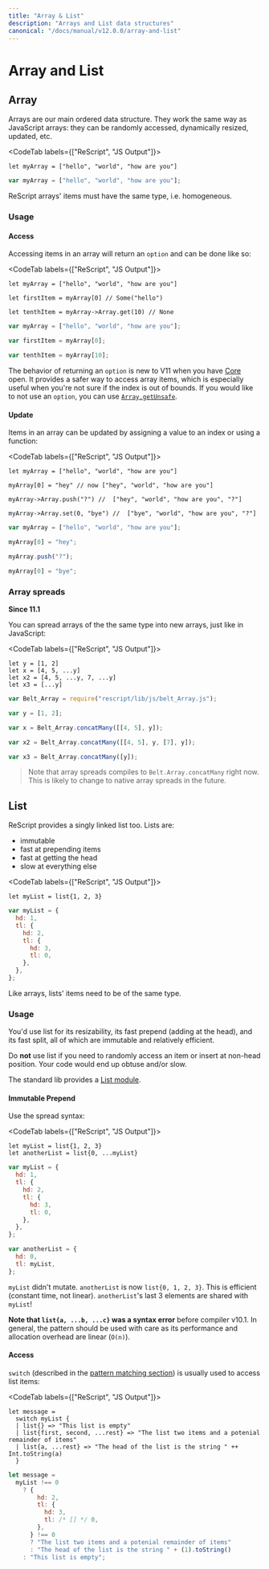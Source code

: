 ```yaml
---
title: "Array & List"
description: "Arrays and List data structures"
canonical: "/docs/manual/v12.0.0/array-and-list"
---
```


# Array and List

## Array

Arrays are our main ordered data structure. They work the same way as JavaScript arrays: they can be randomly accessed, dynamically resized, updated, etc.

<CodeTab labels={["ReScript", "JS Output"]}>

```res example
let myArray = ["hello", "world", "how are you"]
```

```js
var myArray = ["hello", "world", "how are you"];
```

</CodeTab>

ReScript arrays' items must have the same type, i.e. homogeneous.

### Usage

#### Access

Accessing items in an array will return an `option` and can be done like so:

<CodeTab labels={["ReScript", "JS Output"]}>

```res example
let myArray = ["hello", "world", "how are you"]

let firstItem = myArray[0] // Some("hello")

let tenthItem = myArray->Array.get(10) // None
```

```js
var myArray = ["hello", "world", "how are you"];

var firstItem = myArray[0];

var tenthItem = myArray[10];
```

</CodeTab>

The behavior of returning an `option` is new to V11 when you have [Core](api/core) open.
It provides a safer way to access array items, which is especially useful when you're not sure if the index is out of bounds.
If you would like to not use an `option`, you can use [`Array.getUnsafe`](api/core/array#value-getUnsafe).

#### Update

Items in an array can be updated by assigning a value to an index or using a function:

<CodeTab labels={["ReScript", "JS Output"]}>

```res example
let myArray = ["hello", "world", "how are you"]

myArray[0] = "hey" // now ["hey", "world", "how are you"]

myArray->Array.push("?") //  ["hey", "world", "how are you", "?"]

myArray->Array.set(0, "bye") //  ["bye", "world", "how are you", "?"]
```

```js
var myArray = ["hello", "world", "how are you"];

myArray[0] = "hey";

myArray.push("?");

myArray[0] = "bye";
```

</CodeTab>

### Array spreads

**Since 11.1**

You can spread arrays of the the same type into new arrays, just like in JavaScript:

<CodeTab labels={["ReScript", "JS Output"]}>

```res example
let y = [1, 2]
let x = [4, 5, ...y]
let x2 = [4, 5, ...y, 7, ...y]
let x3 = [...y]
```

```javascript
var Belt_Array = require("rescript/lib/js/belt_Array.js");

var y = [1, 2];

var x = Belt_Array.concatMany([[4, 5], y]);

var x2 = Belt_Array.concatMany([[4, 5], y, [7], y]);

var x3 = Belt_Array.concatMany([y]);
```

</CodeTab>

> Note that array spreads compiles to `Belt.Array.concatMany` right now. This is likely to change to native array spreads in the future.

## List

ReScript provides a singly linked list too. Lists are:

- immutable
- fast at prepending items
- fast at getting the head
- slow at everything else

<CodeTab labels={["ReScript", "JS Output"]}>

```res example
let myList = list{1, 2, 3}
```

```js
var myList = {
  hd: 1,
  tl: {
    hd: 2,
    tl: {
      hd: 3,
      tl: 0,
    },
  },
};
```

</CodeTab>

Like arrays, lists' items need to be of the same type.

### Usage

You'd use list for its resizability, its fast prepend (adding at the head), and its fast split, all of which are immutable and relatively efficient.

Do **not** use list if you need to randomly access an item or insert at non-head position. Your code would end up obtuse and/or slow.

The standard lib provides a [List module](api/core/list).

#### Immutable Prepend

Use the spread syntax:

<CodeTab labels={["ReScript", "JS Output"]}>

```res prelude
let myList = list{1, 2, 3}
let anotherList = list{0, ...myList}
```

```js
var myList = {
  hd: 1,
  tl: {
    hd: 2,
    tl: {
      hd: 3,
      tl: 0,
    },
  },
};

var anotherList = {
  hd: 0,
  tl: myList,
};
```

</CodeTab>

`myList` didn't mutate. `anotherList` is now `list{0, 1, 2, 3}`. This is efficient (constant time, not linear). `anotherList`'s last 3 elements are shared with `myList`!

**Note that `list{a, ...b, ...c}` was a syntax error** before compiler v10.1. In general, the pattern should be used with care as its performance and allocation overhead are linear (`O(n)`).

#### Access

`switch` (described in the [pattern matching section](pattern-matching-destructuring.md)) is usually used to access list items:

<CodeTab labels={["ReScript", "JS Output"]}>

```res example
let message =
  switch myList {
  | list{} => "This list is empty"
  | list{first, second, ...rest} => "The list two items and a potenial remainder of items"
  | list{a, ...rest} => "The head of the list is the string " ++ Int.toString(a)
  }
```

```js
let message =
  myList !== 0
    ? {
        hd: 2,
        tl: {
          hd: 3,
          tl: /* [] */ 0,
        },
      } !== 0
      ? "The list two items and a potenial remainder of items"
      : "The head of the list is the string " + (1).toString()
    : "This list is empty";
```

</CodeTab>
